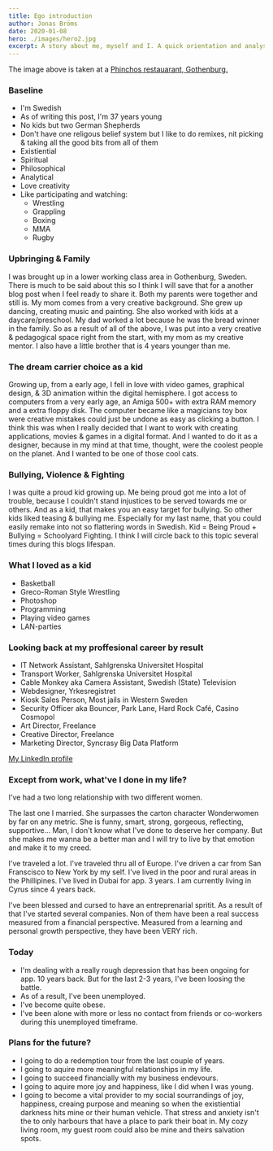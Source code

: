 ```yaml
---
title: Ego introduction
author: Jonas Bröms
date: 2020-01-08
hero: ./images/hero2.jpg
excerpt: A story about me, myself and I. A quick orientation and analysis, made by me, of who I wanted to be and who I've become, for myself and for my surroundings.
---
```


The image above is taken at a [Phinchos restauarant, Gothenburg.](https://pinchos.se/)

### Baseline
* I'm Swedish
* As of writing this post, I'm 37 years young
* No kids but two German Shepherds
* Don't have one religous belief system but I like to do remixes, nit picking & taking all the good bits from all of them
* Existiential
* Spiritual
* Philosophical
* Analytical
* Love creativity
* Like participating and watching:
  * Wrestling
  * Grappling
  * Boxing
  * MMA
  * Rugby

### Upbringing & Family
I was brought up in a lower working class area in Gothenburg, Sweden. There is much to be said about this so I think I will save that for a another blog post when I feel ready to share it.
Both my parents were together and still is.
My mom comes from a very creative background. She grew up dancing, creating music and painting. She also worked with kids at a daycare/preschool.
My dad worked a lot because he was the bread winner in the family.
So as a result of all of the above, I was put into a very creative & pedagogical space right from the start, with my mom as my creative mentor.
I also have a little brother that is 4 years younger than me.

### The dream carrier choice as a kid
Growing up, from a early age, I fell in love with video games, graphical design, & 3D animation within the digital hemisphere.
I got access to computers from a very early age, an Amiga 500+ with extra RAM memory and a extra floppy disk. The computer became like a magicians toy box were creative mistakes could just be undone as easy as clicking a button.
I think this was when I really decided that I want to work with creating applications, movies & games in a digital format. And I wanted to do it as a designer, because in my mind at that time, thought, were the coolest people on the planet. And I wanted to be one of those cool cats.

### Bullying, Violence & Fighting
I was quite a proud kid growing up. Me being proud got me into a lot of trouble, because I couldn't stand injustices to be served towards me or others. And as a kid, that makes you an easy target for bullying.
So other kids liked teasing & bullying me. Especially for my last name, that you could easily remake into not so flattering words in Swedish.
Kid = Being Proud + Bullying = Schoolyard Fighting.
I think I will circle back to this topic several times during this blogs lifespan.

### What I loved as a kid
* Basketball
* Greco-Roman Style Wrestling
* Photoshop
* Programming
* Playing video games
* LAN-parties

### Looking back at my proffesional career by result
- IT Network Assistant, Sahlgrenska Universitet Hospital
- Transport Worker, Sahlgrenska Universitet Hospital
- Cable Monkey aka Camera Assistant, Swedish (State) Television
- Webdesigner, Yrkesregistret
- Kiosk Sales Person, Most jails in Western Sweden
- Security Officer aka Bouncer, Park Lane, Hard Rock Café, Casino Cosmopol
- Art Director, Freelance
- Creative Director, Freelance
- Marketing Director, Syncrasy Big Data Platform

[My LinkedIn profile](https://www.linkedin.com/in/jonas-broms/)

### Except from work, what've I done in my life?
I've had a two long relationship with two different women.

The last one I married.
She surpasses the carton character Wonderwomen by far on any metric. She is funny, smart, strong, gorgeous, reflecting, supportive... Man, I don't know what I've done to deserve her company. But she makes me wanna be a better man and I will try to live by that emotion and make it to my creed.

I've traveled a lot. I've traveled thru all of Europe. I've driven a car from San Franscisco to New York by my self. I've lived in the poor and rural areas in the Phillipines.
I've lived in Dubai for app. 3 years.
I am currently living in Cyrus since 4 years back.

I've been blessed and cursed to have an entreprenarial spritit. As a result of that I've started several companies. Non of them have been a real success measured from a financial perspective. Measured from a learning and personal growth perspective, they have been VERY rich.

### Today
- I'm dealing with a really rough depression that has been ongoing for app. 10 years back. But for the last 2-3 years, I've been loosing the battle.
- As of a result, I've been unemployed.
- I've become quite obese.
- I've been alone with more or less no contact from friends or co-workers during this unemployed timeframe.

### Plans for the future?
- I going to do a redemption tour from the last couple of years.
- I going to aquire more meaningful relationships in my life.
- I going to succeed financially with my business endevours.
- I going to aquire more joy and happiness, like I did when I was young.
- I going to become a vital provider to my social sourrandings of joy, happiness, creaing purpose and meaning so when the existiential darkness hits mine or their human vehicle. That stress and anxiety isn't the to only harbours that have a place to park their boat in. My cozy living room, my guest room could also be mine and theirs salvation spots.
